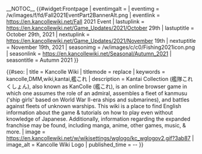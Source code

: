 __NOTOC__
<!--
Possible Parameters for Front Page (DO NOT INCLUDE IN WIDGET PARAMETERS FOR DEFAULT VALUES.)
$eventlink	Link on Event Banner (Begin with http:// or https://)
$eventimgalt	Event Banner Alternate Name (img alt)
$eventimg	Event Banner Image (Must Directly Link To Image, size specific. 710x93 px) (WARNING: you must replace the image background in Common.CSS as well if you intend on messing with this)
$lastuplink	Last Update Link (Begin with http:// or https://)
$lastuptitle	Last Update Title
$nextuplink	Next Update Link (Begin with http:// or https://)
$nextuptitle	Next Update Title
$seasonimg	Seasonal Icon (Must Link To Image, size specific. 110x110 px)
$seasonlink	Seasonal Text Link (Begin with http:// or https://)
$seasontitle	Seasonal Text Title
-->
{{#widget:Frontpage
| eventimgalt = 
| eventimg    = /w/images/f/fd/Fall2021EventPart2BannerAlt.png
| eventlink   = https://en.kancollewiki.net/Fall 2021 Event
| lastuplink  = https://en.kancollewiki.net/Game_Updates/2021/October 29th
| lastuptitle = October 29th, 2021
| nextuplink  = https://en.kancollewiki.net/Game_Updates/2021/November 19th
| nextuptitle = November 19th, 2021
| seasonimg   = /w/images/c/c0/Fishing2021icon.png
| seasonlink  = https://en.kancollewiki.net/Seasonal/Autumn_2021
| seasontitle = Autumn 2021
}}

{{#seo:
| title       = Kancolle Wiki
| titlemode   = replace
| keywords    = kancolle,DMM,wiki,kantai,艦これ
| description = Kantai Collection (艦隊これくしょん), also known as KanColle (艦これ), is an online browser game in which one assumes the role of an admiral, assembles a fleet of kanmusu ('ship girls' based on World War II-era ships and submarines), and battles against fleets of unknown warships. This wiki is a place to find English information about the game & tutorials on how to play even without knowledge of Japanese. Additionally, information regarding the expanded franchise may be found, including manga, anime, other games, music, & more.
| image       = https://en.kancollewiki.net/w/wikisettings/wglogo/kc_wglogov2.gif?3ab87
| image_alt   = Kancolle Wiki Logo
| published_time = {{REVISIONYEAR}}-{{REVISIONMONTH}}-{{REVISIONDAY2}}
}}